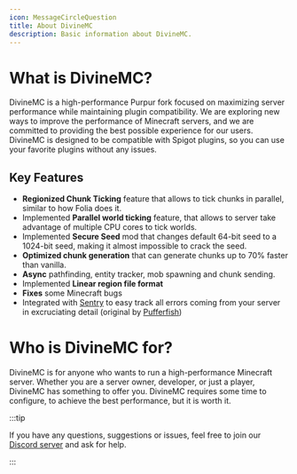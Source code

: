 ```yaml
---
icon: MessageCircleQuestion
title: About DivineMC
description: Basic information about DivineMC.
---
```


# What is DivineMC?
DivineMC is a high-performance Purpur fork focused on maximizing server performance while maintaining plugin compatibility. We are exploring new ways to improve the performance of Minecraft servers, and we are committed to providing the best possible experience for our users. DivineMC is designed to be compatible with Spigot plugins, so you can use your favorite plugins without any issues.

## Key Features
- **Regionized Chunk Ticking** feature that allows to tick chunks in parallel, similar to how Folia does it.
- Implemented **Parallel world ticking** feature, that allows to server take advantage of multiple CPU cores to tick worlds.
- Implemented **Secure Seed** mod that changes default 64-bit seed to a 1024-bit seed, making it almost impossible to crack the seed.
- **Optimized chunk generation** that can generate chunks up to 70% faster than vanilla.
- **Async** pathfinding, entity tracker, mob spawning and chunk sending.
- Implemented **Linear region file format**
- **Fixes** some Minecraft bugs
- Integrated with [Sentry](https://sentry.io/welcome/) to easy track all errors coming from your server in excruciating detail (original by [Pufferfish](https://github.com/pufferfish-gg/Pufferfish))

# Who is DivineMC for?

DivineMC is for anyone who wants to run a high-performance Minecraft server. Whether you are a server owner, developer, or just a player, DivineMC has something to offer you.
DivineMC requires some time to configure, to achieve the best performance, but it is worth it.

:::tip

If you have any questions, suggestions or issues, feel free to join our [Discord server](https://discord.gg/qNyybSSPm5) and ask for help.

:::


